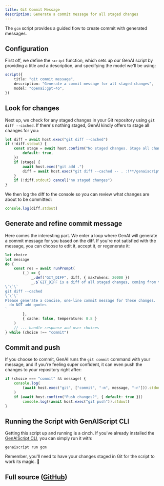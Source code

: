 ```yaml
---
title: Git Commit Message
description: Generate a commit message for all staged changes
---
```



The `gcm` script provides a guided flow to create commit with generated messages.

## Configuration

First off, we define the `script` function, which sets up our GenAI script by providing a title and a description, and specifying the model we'll be using:

```ts
script({
    title: "git commit message",
    description: "Generate a commit message for all staged changes",
    model: "openai:gpt-4o",
})
```

## Look for changes

Next up, we check for any staged changes in your Git repository using `git diff --cached`. If there's nothing staged, GenAI kindly offers to stage all changes for you:

```ts
let diff = await host.exec("git diff --cached")
if (!diff.stdout) {
    const stage = await host.confirm("No staged changes. Stage all changes?", {
        default: true,
    })
    if (stage) {
        await host.exec("git add .")
        diff = await host.exec("git diff --cached -- . :!**/genaiscript.d.ts")
    }
    if (!diff.stdout) cancel("no staged changes")
}
```

We then log the diff to the console so you can review what changes are about to be committed:

```ts
console.log(diff.stdout)
```

## Generate and refine commit message

Here comes the interesting part. We enter a loop where GenAI will generate a commit message for you based on the diff. If you're not satisfied with the message, you can choose to edit it, accept it, or regenerate it:

```ts
let choice
let message
do {
    const res = await runPrompt(
        (_) => {
            _.def("GIT_DIFF", diff, { maxTokens: 20000 })
            _.$`GIT_DIFF is a diff of all staged changes, coming from the command:
\`\`\`
git diff --cached
\`\`\`
Please generate a concise, one-line commit message for these changes.
- do NOT add quotes
`
        },
        { cache: false, temperature: 0.8 }
    )
    // ... handle response and user choices
} while (choice !== "commit")
```

## Commit and push

If you choose to commit, GenAI runs the `git commit` command with your message, and if you're feeling super confident, it can even push the changes to your repository right after:

```ts
if (choice === "commit" && message) {
    console.log(
        (await host.exec("git", ["commit", "-m", message, "-n"])).stdout
    )
    if (await host.confirm("Push changes?", { default: true }))
        console.log((await host.exec("git push")).stdout)
}
```

## Running the Script with GenAIScript CLI

Getting this script up and running is a cinch. If you've already installed the [GenAIScript CLI](https://microsoft.github.io/genaiscript/getting-started/installation), you can simply run it with:

```shell
genaiscript run gcm
```

Remember, you'll need to have your changes staged in Git for the script to work its magic. 🧙

## Full source ([GitHub](https://github.com/microsoft/genaiscript/blob/main/packages/vscode/genaisrc/gcm.genai.mts))

<Code code={source} wrap={true} lang="ts" title="gcm.genai.mts" />
